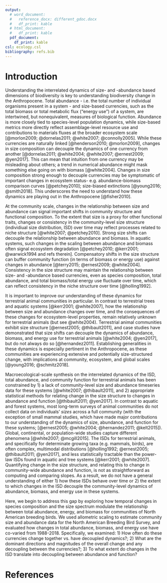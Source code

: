 ```yaml
---
output:
  # word_document:
  #   reference_docx: different_gdoc.docx
  #   df_print: kable
  # html_document:
  #   df_print: kable
  pdf_document: 
    df_print: kable
csl: ecology.csl
bibliography: refs.bib
---
```

# Introduction

Understanding the interrelated dynamics of size- and -abundance based dimensions of biodiversity is key to understanding biodiversity change in the Anthropocene. Total abundance - i.e. the total number of individual organisms present in a system - and size-based currencies, such as the total biomass or total metabolic flux (“energy use”) of a system, are intertwined, but nonequivalent, measures of biological function. Abundance is more closely tied to species-level population dynamics, while size-based metrics more directly reflect assemblage-level resource use and contributions to materials fluxes at the broader ecosystem scale [@morlon2009; @dornelas2011; @white2007; @connolly2005]. While these currencies are naturally linked [@henderson2010; @morlon2009], changes in size composition can decouple the dynamics of one currency from another [@dornelas2011; @white2004; @white2007; @ernest2009; @yen2017]. This can mean that intuition from one currency may be misleading about others; a trend in numerical abundance might mask something else going on with biomass [@white2004]. Changes in size composition strong enough to decouple currencies may be symptomatic of important changes in ecosystem status- e.g. abundance-biomass comparison curves [@petchey2010]; size-biased extinctions [@young2016; @smith2018]. This underscores the need to understand how these dynamics are playing out in the Anthropocene [@fisher2010]. 


At the community scale, changes in the relationship between size and abundance can signal important shifts in community structure and functional composition. To the extent that size is a proxy for other functional traits, changes or consistency in the community-level size structure (individiual size distribution, ISD) over time may reflect processes related to niche structure [@white2007; @petchey2010]. Strong size shifts can decouple the relationship between abundance and biomass. In aquatic systems, such changes in the scaling between abundance and biomass often signal ecosystem degradation [@petchey2010; @kerr2001; @warwick1994 and refs therein]. Compensatory shifts in the size structure can buffer community function (in terms of biomass or energy use) against changes in abundance [@terry2015; @ernest2009; @white2004]. Consistency in the size structure may maintain the relationship between size- and -abundance based currencies, even as species composition, total abundance, and total biomass/total energy use fluctuate over time, which can reflect consistency in the niche structure over time [@holling1992]. 


It is important to improve our understanding of these dynamics for terrestrial animal communities in particular. In contrast to terrestrial trees and aquatic systems [@kerr2001; @white2007], how the relationship between size and abundance changes over time, and the consequences of these changes for ecosystem-level properties, remain relatively unknown for terrestrial animals (but see @white2004). Terrestrial animal communities exhibit size structure [@ernest2005; @thibault2011], and case studies have demonstrated that size shifts can decouple the dynamics of abundance, biomass, and energy use for terrestrial animals [@white2004; @yen2017], but do not always do so [@hernandez2011]. Establishing generalities in these dynamics is especially pertinent in the Anthropocene, as these communities are experiencing extensive and potentially size-structured change, with implications at community, ecosystem, and global scales [@young2016; @schmitz2018].

Macroecological-scale synthesis on the interrelated dynamics of the ISD, total abundance, and community function for terrestrial animals has been constrained by 1) a lack of community-level size and abundance timeseries data for these systems [@white2007; @thibault2011], and 2) appropriate statistical methods for relating change in the size structure to changes in abundance and function [@thibault2011; @yen2017]. In contrast to aquatic and forest systems, most long-term surveys of animal communities do not collect data on individuals' *sizes* across a full community (with the exception of small mammal studies, which have made major contributions to our understanding of the dynamics of size, abundance, and function for these systems; [@ernest2005; @white2004; @hernandez2011; @kelt2015]). Global, continental, or population-wide studies capture different phenomena [@white2007; @mcgill2015]. The ISDs for terrestrial animals, and specifically for determinate growing taxa (e.g. mammals, birds), are often complex, multimodal distributions [@holling1992; @ernest2005; @thibault2011; @yen2017], and less statistically tractable than the power-law ISDs found in aquatic and tree systems [@kerr2001; @white2007]. Quantifying change in the size structure, and relating this to change in community-wide abundance and function, is not as straightforward as computing and comparing slopes. As a result, we do not have a general understanding of either 1) how these ISDs behave over time or 2) the extent to which changes in the ISD decouple the community-level dynamics of abundance, biomass, and energy use in these systems.


Here, we begin to address this gap by exploring how temporal changes in species composition and the size spectrum modulate the relationship between total abundance, energy, and biomass for communities of North American breeding birds. We used allometric scaling to estimate community size and abundance data for the North American Breeding Bird Survey, and evaluated how changes in total abundance, biomass, and energy use have co-varied from 1988-2018. Specifically, we examined: 1) How often do these currencies change together vs. have decoupled dynamics?; 2) What are the dominant directions and magnitudes of the overall change and any decoupling between the currencies?; 3) To what extent do changes in the ISD translate into decoupling between abundance and function?

\newpage
# References
